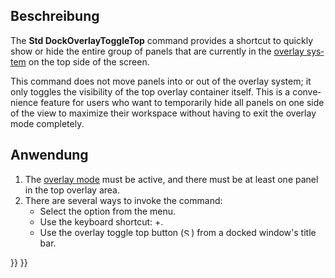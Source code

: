 <languages/>

{{Docnav/de
|[[Std_DockOverlayToggleRight/de|DockÜberlagernRechtsUmschalten]]
|[[Std_DockOverlayToggleBottom/de|DockÜberlagernUntenUmschalten]]
|[[Std_View_Menu/de|Std Menü Ansicht]]
|IconL=Std_DockOverlayToggleRight.svg
|IconR=Std_DockOverlayToggleBottom.svg
|IconC=Freecad.svg
}}

<div lang="en" dir="ltr" class="mw-content-ltr">
{{GuiCommand
|Name=Std DockOverlayToggleTop
|MenuLocation=View → Dock panel overlay → Toggle top
|Workbenches=All
|Shortcut={{KEY|Ctrl}}+{{KEY|Up}}
|Version=1.0
|SeeAlso=[[Std_DockOverlayToggleLeft]], [[Std_DockOverlayToggleRight]], [[Std_DockOverlayToggleBottom]], [[Std_DockOverlayAll]]
}}
</div>

<span id="Description"></span>
==Beschreibung==

<div lang="en" dir="ltr" class="mw-content-ltr">
The '''Std DockOverlayToggleTop''' command provides a shortcut to quickly show or hide the entire group of panels that are currently in the [[Std_DockOverlayAll|overlay system]] on the top side of the screen.
</div>

<div lang="en" dir="ltr" class="mw-content-ltr">
This command does not move panels into or out of the overlay system; it only toggles the visibility of the top overlay container itself. This is a convenience feature for users who want to temporarily hide all panels on one side of the view to maximize their workspace without having to exit the overlay mode completely.
</div>

<span id="Usage"></span>
==Anwendung==

<div lang="en" dir="ltr" class="mw-content-ltr">
# The [[Std_DockOverlayAll|overlay mode]] must be active, and there must be at least one panel in the top overlay area.
# There are several ways to invoke the command:
#* Select the {{MenuCommand|View → Dock panel overlay → Toggle top}} option from the menu.
#* Use the keyboard shortcut: {{KEY|Ctrl}}+{{KEY|Up}}.
#* Use the overlay toggle top button ([[File:Std DockOverlayToggleTop.svg|12x12px]]) from a docked window's title bar.
</div>


{{Docnav/de
|[[Std_DockOverlayToggleRight/de|DockÜberlagernRechtsUmschalten]]
|[[Std_DockOverlayToggleBottom/de|DockÜberlagernUntenUmschalten]]
|[[Std_View_Menu/de|Std Menü Ansicht]]
|IconL=Std_DockOverlayToggleRight.svg
|IconR=Std_DockOverlayToggleBottom.svg
|IconC=Freecad.svg
}}

{{Std_Base_navi{{#translation:}}}}
{{Userdocnavi{{#translation:}}}}